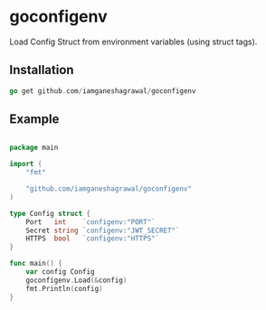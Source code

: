 # goconfigenv

Load Config Struct from environment variables (using struct tags).

## Installation

```go
go get github.com/iamganeshagrawal/goconfigenv
```

## Example

```go

package main

import (
	"fmt"

	"github.com/iamganeshagrawal/goconfigenv"
)

type Config struct {
	Port   int    `configenv:"PORT"`
	Secret string `configenv:"JWT_SECRET"`
	HTTPS  bool   `configenv:"HTTPS"`
}

func main() {
	var config Config
	goconfigenv.Load(&config)
	fmt.Println(config)
}

```


